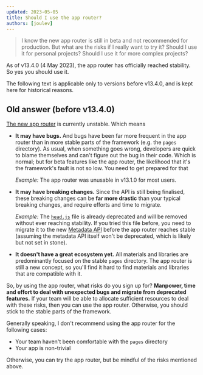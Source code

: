 ```yaml
---
updated: 2023-05-05
title: Should I use the app router?
authors: [joulev]
---
```


> I know the new app router is still in beta and not recommended for production. But what are the
> risks if I really want to try it? Should I use it for personal projects? Should I use it for more
> complex projects?

As of v13.4.0 (4 May 2023), the app router has officially reached stability. So yes you should use
it.

The following text is applicable only to versions before v13.4.0, and is kept here for historical
reasons.

## Old answer (before v13.4.0)

[The new app router](https://beta.nextjs.org/docs) is currently unstable. Which means

- **It may have bugs.** And bugs have been far more frequent in the app router than in more stable
  parts of the framework (e.g. the `pages` directory). As usual, when something goes wrong,
  developers are quick to blame themselves and can't figure out the bug in their code. Which is
  normal; but for beta features like the app router, the likelihood that it's the framework's fault
  is not so low. You need to get prepared for that

  _Example:_ The app router was unusable in v13.1.0 for most users.

- **It may have breaking changes.** Since the API is still being finalised, these breaking changes
  can be **far more drastic** than your typical breaking changes, and require efforts and time to
  migrate.

  _Example:_ The [`head.js`](https://beta.nextjs.org/docs/api-reference/file-conventions/head) file
  is already deprecated and will be removed without ever reaching stability. If you tried this file
  before, you need to migrate it to the new
  [Metadata API](https://beta.nextjs.org/docs/api-reference/metadata) before the app router reaches
  stable (assuming the metadata API itself won't be deprecated, which is likely but not set in
  stone).

* **It doesn't have a great ecosystem yet.** All materials and libraries are predominantly focused
  on the stable `pages` directory. The app router is still a new concept, so you'll find it hard to
  find materials and libraries that are compatible with it.

So, by using the app router, what risks do you sign up for? **Manpower, time and effort to deal with
unexpected bugs and migrate from deprecated features.** If your team will be able to allocate
sufficient resources to deal with these risks, then you can use the app router. Otherwise, you
should stick to the stable parts of the framework.

Generally speaking, I don't recommend using the app router for the following cases:

- Your team haven't been comfortable with the `pages` directory
- Your app is non-trivial

Otherwise, you can try the app router, but be mindful of the risks mentioned above.
